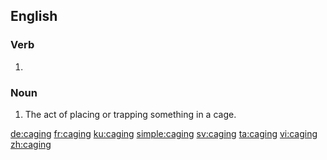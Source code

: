 ==English==

===Verb===
{{head|en|present participle}}

# {{present participle of|cage|lang=en|nocat=1}}

===Noun===
{{en-noun}}

# The act of placing or trapping something in a cage.

[[de:caging]]
[[fr:caging]]
[[ku:caging]]
[[simple:caging]]
[[sv:caging]]
[[ta:caging]]
[[vi:caging]]
[[zh:caging]]